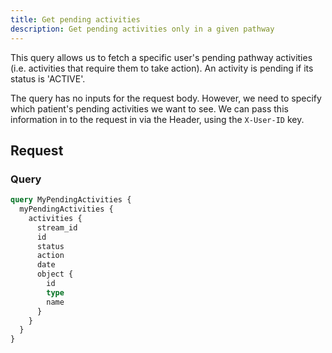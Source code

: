 ```yaml
---
title: Get pending activities
description: Get pending activities only in a given pathway
---
```


This query allows us to fetch a specific user's pending pathway activities (i.e. activities that require them to take action). An activity is pending if its status is 'ACTIVE'.

The query has no inputs for the request body. However, we need to specify which patient's pending activities we want to see. We can pass this information in to the request in via the Header, using the `X-User-ID` key.

## Request

### Query

```graphql
query MyPendingActivities {
  myPendingActivities {
    activities {
      stream_id
      id
      status
      action
      date
      object {
        id
        type
        name
      }
    }
  }
}
```
